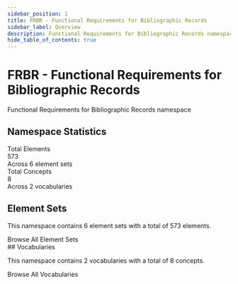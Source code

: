 ```yaml
---
sidebar_position: 1
title: FRBR - Functional Requirements for Bibliographic Records
sidebar_label: Overview
description: Functional Requirements for Bibliographic Records namespace
hide_table_of_contents: true
---
```



# FRBR - Functional Requirements for Bibliographic Records

Functional Requirements for Bibliographic Records namespace

## Namespace Statistics

<div style={{ display: 'flex', gap: '20px', marginBottom: '40px', flexWrap: 'wrap' }}>
  <div style={{ background: '#e3f2fd', padding: '20px', borderRadius: '8px', flex: '1', minWidth: '200px' }}>
    <div style={{ fontSize: '0.9rem', color: '#666' }}>Total Elements</div>
    <div style={{ fontSize: '2rem', fontWeight: 'bold', color: '#1976d2' }}>573</div>
    <div style={{ fontSize: '0.8rem', color: '#999' }}>Across 6 element sets</div>
  </div>
  <div style={{ background: '#f3e5f5', padding: '20px', borderRadius: '8px', flex: '1', minWidth: '200px' }}>
    <div style={{ fontSize: '0.9rem', color: '#666' }}>Total Concepts</div>
    <div style={{ fontSize: '2rem', fontWeight: 'bold', color: '#7b1fa2' }}>8</div>
    <div style={{ fontSize: '0.8rem', color: '#999' }}>Across 2 vocabularies</div>
  </div>
</div>

## Element Sets

This namespace contains 6 element sets with a total of 573 elements.

<div style={{ display: 'grid', gap: '20px', marginBottom: '40px' }}>
  <ElementSetCard 
    elementSet={{
      id: 'frad',
      title: 'FRAD model',
      description: 'This is the element set of native RDF classes and properties described in the Functional Requirements for Authority Data model. The model also uses elements previously described in the Functional Requirements for Bibliographic Records (FRBR) entity-relationship model.',
      elementCount: 150,
      languages: ["English"],
      url: 'https://www.iflastandards.info/fr/frad.html'
    }}
  />
  <ElementSetCard 
    elementSet={{
      id: 'frbrer',
      title: 'FRBRer model',
      description: 'This is the element set of native RDF classes and properties described in the current text (Feb 2009) of the Functional Requirements for Bibliographic Records (FRBR) entity-relationship model.',
      elementCount: 216,
      languages: ["English"],
      url: 'https://www.iflastandards.info/fr/frbr/frbrer.html'
    }}
  />
  <ElementSetCard 
    elementSet={{
      id: 'frbroo',
      title: 'FRBRoo model',
      description: 'Element set of the Functional Requirements for Bibliographic Records object-oriented extension to the the CIDOC Conceptual Reference Model (CRM)',
      elementCount: 188,
      languages: ["English"],
      url: 'https://www.iflastandards.info/fr/frbr/frbroo.html'
    }}
  />
  <ElementSetCard 
    elementSet={{
      id: 'frbsad',
      title: 'FRSAD model',
      description: 'This is the element set of native RDF classes and properties described in the Functional Requirements for Subject Authority Data model. The model also uses elements previously described in the Functional Requirements for Bibliographic Records (FRBR) entity-relationship model.',
      elementCount: 19,
      languages: ["English"],
      url: 'https://www.iflastandards.info/fr/frsad.html'
    }}
  />
  <ElementSetCard 
    elementSet={{
      id: 'frbrerusertask',
      title: 'FRBRer User Tasks',
      description: 'Based on the current text, Feb 2009.',
      elementCount: 0,
      languages: ["English"],
      url: 'https://www.iflastandards.info/fr/frbr/frbrer/frbrerusertask.html'
    }}
  />
  <ElementSetCard 
    elementSet={{
      id: 'frsadusertask',
      title: 'FRSAD User Tasks',
      description: '',
      elementCount: 0,
      languages: ["English"],
      url: 'https://www.iflastandards.info/fr/frsad/frsadusertask.html'
    }}
  />
</div>
<div style={{ textAlign: 'center', marginBottom: '40px' }}>
  <CompactButton to="/elements">Browse All Element Sets</CompactButton>
</div>
## Vocabularies

This namespace contains 2 vocabularies with a total of 8 concepts.

<div style={{ display: 'grid', gridTemplateColumns: 'repeat(auto-fill, minmax(300px, 1fr))', gap: '16px', marginBottom: '40px' }}>
  <VocabularyCard 
    vocabulary={{
      id: 'frbrerusertask',
      title: 'FRBRer User Tasks',
      description: 'Based on the current text, Feb 2009.',
      conceptCount: 4,
      languages: ["English"],
      category: 'user-tasks',
      url: 'https://www.iflastandards.info/fr/frbr/frbrer/frbrerusertask.html'
    }}
  />
  <VocabularyCard 
    vocabulary={{
      id: 'frsadusertask',
      title: 'FRSAD User Tasks',
      description: '',
      conceptCount: 4,
      languages: ["English"],
      category: 'user-tasks',
      url: 'https://www.iflastandards.info/fr/frsad/frsadusertask.html'
    }}
  />
</div>
<div style={{ textAlign: 'center', marginBottom: '40px' }}>
  <CompactButton to="/vocabularies">Browse All Vocabularies</CompactButton>
</div>